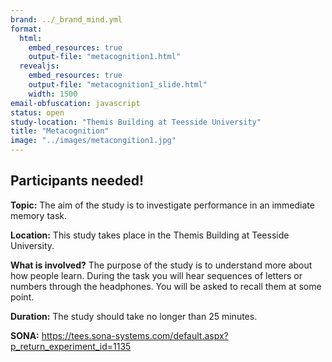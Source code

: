 ```yaml
---
brand: ../_brand_mind.yml
format: 
  html:
    embed_resources: true
    output-file: "metacognition1.html"
  revealjs: 
    embed_resources: true
    output-file: "metacognition1_slide.html"
    width: 1500
email-obfuscation: javascript 
status: open
study-location: "Themis Building at Teesside University"
title: "Metacognition"
image: "../images/metacongition1.jpg"
---
```


## Participants needed! {.smaller}

**Topic:** 	The aim of the study is to investigate performance in an immediate memory task. 

**Location:** This study takes place in the Themis Building at Teesside University.

**What is involved?** The purpose of the study is to understand more about how people learn. During the task you will hear sequences of letters or numbers through the headphones. You will be asked to recall them at some point. 

**Duration:** The study should take no longer than 25 minutes.

**SONA:** [https://tees.sona-systems.com/default.aspx?p_return_experiment_id=1135](https://tees.sona-systems.com/default.aspx?p_return_experiment_id=1135)